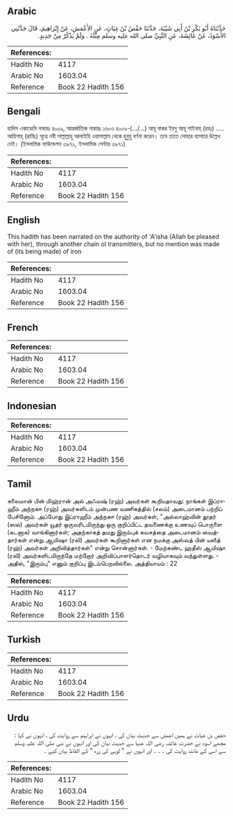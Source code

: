 ## Arabic


<div dir="rtl" lang="ar" style={{fontSize:'larger',backgroundColor:'#f8f9fa',padding:20}}>
حَدَّثَنَاهُ أَبُو بَكْرِ بْنُ أَبِي شَيْبَةَ، حَدَّثَنَا حَفْصُ بْنُ غِيَاثٍ، عَنِ الأَعْمَشِ، عَنْ إِبْرَاهِيمَ، قَالَ حَدَّثَنِي الأَسْوَدُ، عَنْ عَائِشَةَ، عَنِ النَّبِيِّ صلى الله عليه وسلم مِثْلَهُ ‏.‏ وَلَمْ يَذْكُرْ مِنْ حَدِيدٍ‏.‏
</div>
<div style={{backgroundColor:'#f8f9fa',padding:20, marginBottom: 10}}><table> <thead> <tr> <th>References:</th> <th></th> </tr> </thead> <tbody><tr><td>Hadith No</td><td>4117</td></tr><tr><td>Arabic No</td><td>1603.04</td></tr><tr><td>Reference</td><td>Book 22 Hadith 156</td></tr></tbody></table></div>

## Bengali


<div dir="ltr" lang="bn" style={{fontSize:'larger',backgroundColor:'#f8f9fa',padding:20}}>
হাদিস একাডেমি নাম্বারঃ ৪০০৯, আন্তর্জাতিক নাম্বারঃ ১৬০৩ ৪০০৯-(.../...) আবূ বাকর ইবনু আবূ শাইবাহ্ (রহঃ) ..... আয়িশাহ্ (রাযিঃ) সূত্রে নবী সাল্লাল্লাহু আলাইহি ওয়াসাল্লাম থেকে হুবুহু বর্ণনা করেন। তবে তাতে লোহার ব্যাপারে উল্লেখ নেই। (ইসলামিক ফাউন্ডেশন ৩৯৭২, ইসলামিক সেন্টার ৩৯৭১)
</div>
<div style={{backgroundColor:'#f8f9fa',padding:20, marginBottom: 10}}><table> <thead> <tr> <th>References:</th> <th></th> </tr> </thead> <tbody><tr><td>Hadith No</td><td>4117</td></tr><tr><td>Arabic No</td><td>1603.04</td></tr><tr><td>Reference</td><td>Book 22 Hadith 156</td></tr></tbody></table></div>

## English


<div dir="ltr" lang="en" style={{fontSize:'larger',backgroundColor:'#f8f9fa',padding:20}}>
This hadith has been narrated on the authority of 'A'isha (Allah be pleased with her), through another chain ol transmitters, but no mention was made of (its being made) of iron
</div>
<div style={{backgroundColor:'#f8f9fa',padding:20, marginBottom: 10}}><table> <thead> <tr> <th>References:</th> <th></th> </tr> </thead> <tbody><tr><td>Hadith No</td><td>4117</td></tr><tr><td>Arabic No</td><td>1603.04</td></tr><tr><td>Reference</td><td>Book 22 Hadith 156</td></tr></tbody></table></div>

## French


<div dir="ltr" lang="fr" style={{fontSize:'larger',backgroundColor:'#f8f9fa',padding:20}}>

</div>
<div style={{backgroundColor:'#f8f9fa',padding:20, marginBottom: 10}}><table> <thead> <tr> <th>References:</th> <th></th> </tr> </thead> <tbody><tr><td>Hadith No</td><td>4117</td></tr><tr><td>Arabic No</td><td>1603.04</td></tr><tr><td>Reference</td><td>Book 22 Hadith 156</td></tr></tbody></table></div>

## Indonesian


<div dir="ltr" lang="id" style={{fontSize:'larger',backgroundColor:'#f8f9fa',padding:20}}>

</div>
<div style={{backgroundColor:'#f8f9fa',padding:20, marginBottom: 10}}><table> <thead> <tr> <th>References:</th> <th></th> </tr> </thead> <tbody><tr><td>Hadith No</td><td>4117</td></tr><tr><td>Arabic No</td><td>1603.04</td></tr><tr><td>Reference</td><td>Book 22 Hadith 156</td></tr></tbody></table></div>

## Tamil


<div dir="ltr" lang="ta" style={{fontSize:'larger',backgroundColor:'#f8f9fa',padding:20}}>
சுலைமான் பின் மிஹ்ரான் அல் அஃமஷ் (ரஹ்) அவர்கள் கூறியதாவது: நாங்கள் இப்ராஹீம் அந்நகஈ (ரஹ்) அவர்களிடம் முன்பண வணிகத்தில் (சலம்) அடைமானம் பற்றிப் பேசினோம். அப்போது இப்ராஹீம் அந்நகஈ (ரஹ்) அவர்கள், "அல்லாஹ்வின் தூதர் (ஸல்) அவர்கள் யூதர் ஒருவரிடமிருந்து ஒரு குறிப்பிட்ட தவணைக்கு உணவுப் பொருளை (கடனாக) வாங்கினார்கள்; அதற்காகத் தமது இரும்புக் கவசத்தை அடைமானம் வைத்தார்கள் என்று ஆயிஷா (ரலி) அவர்கள் கூறினார்கள் என நமக்கு அஸ்வத் பின் யஸீத் (ரஹ்) அவர்கள் அறிவித்தார்கள்" என்று சொன்னார்கள். - மேற்கண்ட ஹதீஸ் ஆயிஷா (ரலி) அவர்களிடமிருந்தே மற்றோர் அறிவிப்பாளர்தொடர் வழியாகவும் வந்துள்ளது. - அதில், "இரும்பு" எனும் குறிப்பு இடம்பெறவில்லை. அத்தியாயம் : 22
</div>
<div style={{backgroundColor:'#f8f9fa',padding:20, marginBottom: 10}}><table> <thead> <tr> <th>References:</th> <th></th> </tr> </thead> <tbody><tr><td>Hadith No</td><td>4117</td></tr><tr><td>Arabic No</td><td>1603.04</td></tr><tr><td>Reference</td><td>Book 22 Hadith 156</td></tr></tbody></table></div>

## Turkish


<div dir="ltr" lang="tr" style={{fontSize:'larger',backgroundColor:'#f8f9fa',padding:20}}>

</div>
<div style={{backgroundColor:'#f8f9fa',padding:20, marginBottom: 10}}><table> <thead> <tr> <th>References:</th> <th></th> </tr> </thead> <tbody><tr><td>Hadith No</td><td>4117</td></tr><tr><td>Arabic No</td><td>1603.04</td></tr><tr><td>Reference</td><td>Book 22 Hadith 156</td></tr></tbody></table></div>

## Urdu


<div dir="rtl" lang="ur" style={{fontSize:'larger',backgroundColor:'#f8f9fa',padding:20}}>
حفص بن غیاث نے ہمیں اعمش سے حدیث بیان کی ، انہوں نے ابراہیم سے روایت کی ، انہوں نے کہا : مجھے اسود نے حضرت عائشہ رضی اللہ عنہا سے حدیث بیان کی اور انہوں نے نبی صلی اللہ علیہ وسلم سے اسی کے مانند روایت کی ۔ ۔ ۔ اور انہوں نے " لوہے کی زرہ " کے الفاظ بیان کیے ۔
</div>
<div style={{backgroundColor:'#f8f9fa',padding:20, marginBottom: 10}}><table> <thead> <tr> <th>References:</th> <th></th> </tr> </thead> <tbody><tr><td>Hadith No</td><td>4117</td></tr><tr><td>Arabic No</td><td>1603.04</td></tr><tr><td>Reference</td><td>Book 22 Hadith 156</td></tr></tbody></table></div>